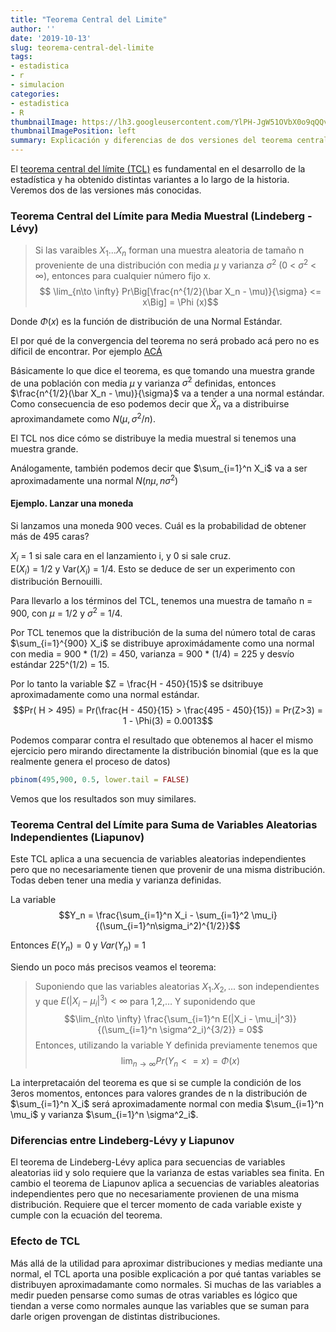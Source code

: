 ```yaml
---
title: "Teorema Central del Limite"
author: ''
date: '2019-10-13'
slug: teorema-central-del-limite
tags:
- estadistica
- r
- simulacion
categories:
- estadistica
- R
thumbnailImage: https://lh3.googleusercontent.com/YlPH-JgW51OVbX0o9qQQviaUy0syk9-xDk7NuTwNa1ySUWtfFERNJtmPsO2SHUGymvNUS9byNhHwt8M6tw=w260-h173
thumbnailImagePosition: left
summary: Explicación y diferencias de dos versiones del teorema central del Límite.
---
```


El [teorema central del límite (TCL)](https://es.wikipedia.org/wiki/Teorema_del_l%C3%ADmite_central) 
es fundamental en el desarrollo de la estadística y ha obtenido
distintas variantes a lo largo de la historia. Veremos dos de las versiones más conocidas.

### Teorema Central del Límite para Media Muestral (Lindeberg - Lévy)

> Si las varaibles $X_1 ... X_n$ forman una muestra aleatoria de tamaño n proveniente de una 
distribución con media $\mu$ y varianza $\sigma^2$ (0 < $\sigma^2$ < $\infty$), entonces  para 
cualquier número fijo x.
$$  \lim_{n\to \infty} Pr\Big[\frac{n^{1/2}(\bar X_n - \mu)}{\sigma} <= x\Big] = \Phi (x)$$


Donde $\Phi (x)$ es la función de distribución de una Normal Estándar.

El por qué de la convergencia del teorema no será probado acá pero no es díficil de encontrar.
Por ejemplo [ACÁ](https://www.uv.es/ceaces/tex1t/2%20conver/levi.htm)

Básicamente lo que dice el teorema, es que tomando una muestra grande de una población con media $\mu$ y 
varianza $\sigma^2$ definidas, entonces $\frac{n^{1/2}(\bar X_n - \mu)}{\sigma}$ va a tender a una normal estándar. Como consecuencia de eso podemos decir que $\bar X_n$ va a distribuirse 
aproximandamete como $N(\mu, \sigma^2/n)$.

El TCL nos dice cómo se distribuye la media muestral si tenemos una muestra grande.

Análogamente, también podemos decir que $\sum_{i=1}^n X_i$ va a ser aproximadamente una normal
$N(n\mu, n\sigma^2)$

#### Ejemplo. Lanzar una moneda

Si lanzamos una moneda 900 veces. Cuál es la probabilidad  de obtener más de 495 caras?

$X_i$ = 1 si sale cara en el lanzamiento i, y 0 si sale cruz.  
E($X_i$) = 1/2 y Var($X_i$) = 1/4. Esto se deduce de ser un experimento con distribución Bernouilli.

Para llevarlo a los términos del TCL, tenemos una muestra de tamaño n = 900, con $\mu$ = 1/2 y
$\sigma^2$ = 1/4.

Por TCL tenemos que la distribución de la suma del número total de caras $\sum_{i=1}^{900} X_i$ se
distribuye aproximádamente como una normal con media = 900 * (1/2) = 450,
varianza = 900 * (1/4) = 225 y desvío estándar 225^(1/2) = 15.

Por lo tanto la variable $Z = \frac{H - 450}{15}$ se dsitribuye aproximadamente como una normal 
estándar.
$$Pr( H > 495) = Pr(\frac{H - 450}{15} > \frac{495 - 450}{15}) = Pr(Z>3) = 1 - \Phi(3) = 0.0013$$

Podemos comparar contra el resultado que obtenemos al hacer el mismo ejercicio pero mirando 
directamente la distribución binomial (que es la que realmente genera el proceso de datos)

```r
pbinom(495,900, 0.5, lower.tail = FALSE)
```

Vemos que los resultados son muy similares.

### Teorema Central del Límite para Suma de Variables Aleatorias Independientes (Liapunov)

Este TCL aplica a una secuencia de variables aleatorias independientes pero que no necesariamente
tienen que provenir de una misma distribución. Todas deben tener una media y varianza definidas.

La variable $$Y_n = \frac{\sum_{i=1}^n X_i - \sum_{i=1}^2 \mu_i}{(\sum_{i=1}^n\sigma_i^2)^{1/2}}$$

Entonces $E(Y_n) = 0$ y $Var(Y_n)$ = 1

Siendo un poco más precisos veamos el teorema:

> Suponiendo que las variables aleatorias $X_1. X_2, ...$  son independientes y que
$E(|X_i - \mu_i|^3) < \infty$ para 1,2,...
Y suponidendo que $$\lim_{n\to \infty} \frac{\sum_{i=1}^n E(|X_i - \mu_i|^3)}{(\sum_{i=1}^n \sigma^2_i)^{3/2}} = 0$$
Entonces, utilizando la variable Y definida previamente tenemos que $$\lim_{n \to \infty} Pr(Y_n <= x) = \Phi(x)$$

La interpretacaión del teorema es que si se cumple la condición de los 3eros momentos, entonces para valores grandes de n la distribución de $\sum_{i=1}^n X_i$ será aproximadamente normal con media $\sum_{i=1}^n \mu_i$ y varianza $\sum_{i=1}^n \sigma^2_i$.


### Diferencias entre Lindeberg-Lévy y Liapunov

El teorema de Lindeberg-Lévy aplica para secuencias de variables aleatorias iid y solo requiere que la varianza de estas variables sea finita. En cambio el teorema de Liapunov aplica a secuencias de variables aleatorias independientes pero que no necesariamente provienen de una misma distribución. Requiere que el tercer momento de cada variable existe y cumple con la ecuación del teorema.

### Efecto de TCL

Más allá de la utilidad para aproximar distribuciones y medias mediante una normal, el TCL aporta una posible explicación a por qué tantas variables se distribuyen aproximadamante como normales. Si muchas de las variables a medir pueden pensarse como sumas de otras variables es lógico que tiendan a verse como normales aunque las variables que se suman para darle origen provengan de distintas distribuciones.

